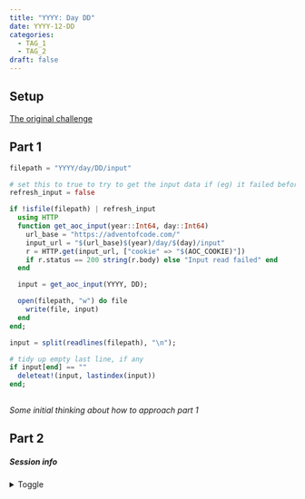 ```yaml
---
title: "YYYY: Day DD"
date: YYYY-12-DD
categories:
  - TAG_1
  - TAG_2
draft: false
---
```


## Setup

[The original challenge](https://adventofcode.com/YYYY/day/DD)

## Part 1

```julia

filepath = "YYYY/day/DD/input"

# set this to true to try to get the input data if (eg) it failed before
refresh_input = false 

if !isfile(filepath) | refresh_input
  using HTTP
  function get_aoc_input(year::Int64, day::Int64)
    url_base = "https://adventofcode.com/"
    input_url = "$(url_base)$(year)/day/$(day)/input"
    r = HTTP.get(input_url, ["cookie" => "$(AOC_COOKIE)"])
    if r.status == 200 string(r.body) else "Input read failed" end
  end

  input = get_aoc_input(YYYY, DD);

  open(filepath, "w") do file
    write(file, input)
  end
end;

input = split(readlines(filepath), "\n");

# tidy up empty last line, if any
if input[end] == "" 
  deleteat!(input, lastindex(input))
end;
  

```


_Some initial thinking about how to approach part 1_

## Part 2


##### Session info {.appendix}

<details><summary>Toggle</summary>

```r
#| echo: false
library(sessioninfo)
# save the session info as an object
pkg_session <- session_info(pkgs = "attached")

# get the quarto version
quarto_version <- system("quarto --version", intern = TRUE)

# inject the quarto info
pkg_session$platform$quarto <- paste(
  system("quarto --version", intern = TRUE), 
  "@", 
  quarto::quarto_path()
  )

# print it out
pkg_session
```

</details>
